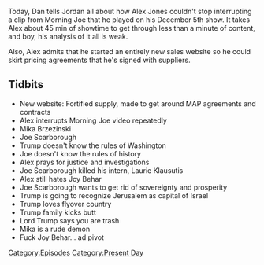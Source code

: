 {{DEFAULTSORT:
    #_EPISODE_0110:December 5, 2017
}}{{Episode
    | title           = December 5, 2017
    | caption         = Listen to this episode on [https://knowledgefight.libsyn.com/knowledge-fight-dec-5-2017 Libsyn] [https://open.spotify.com/episode/5KJ2Wck4ZSSs7Zl311A5NU Spotify], Read the [[Transcript/110: December 5, 2017|Unofficial Transcript]]
    | episodeNumber   = 110
    | length          = 01:40:48
    | airDate         = December 7, 2017
    | coverageDate    = December 5, 2017
    | episodeType     = [[:Category:Present Day|Present Day]]
    | appearance      = [[Joe Scarborough]], [[Mika Brzezinski]], [[Laurie Klausutis]], [[Joy Behar]]
    | oocDrop         = Marble tablets of Mueller;
    | previousEpisode = [[109: December 4, 2017]]
    | nextEpisode     = [[111: January 21-22, 2016]]
}}

{{Stub}}

Today, Dan tells Jordan all about how Alex Jones couldn't stop interrupting a clip from Morning Joe that he played on his December 5th show. It takes Alex about 45 min of showtime to get through less than a minute of content, and boy, his analysis of it all is weak.

Also, Alex admits that he started an entirely new sales website so he could skirt pricing agreements that he's signed with suppliers.

==Tidbits==

*New website: Fortified supply, made to get around MAP agreements and contracts
*Alex interrupts Morning Joe video repeatedly
*Mika Brzezinski
*Joe Scarborough
*Trump doesn't know the rules of Washington
*Joe doesn't know the rules of history
*Alex prays for justice and investigations
*Joe Scarborough killed his intern, Laurie Klausutis
*Alex still hates Joy Behar
*Joe Scarborough wants to get rid of sovereignty and prosperity
*Trump is going to recognize Jerusalem as capital of Israel
*Trump loves flyover country
*Trump family kicks butt
*Lord Trump says you are trash
*Mika is a rude demon
*Fuck Joy Behar... ad pivot

[[Category:Episodes]]
[[Category:Present Day]]
